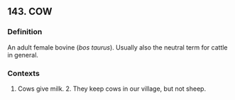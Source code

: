 ## 143. COW
### Definition
An adult female bovine (<i>bos taurus</i>). Usually also the neutral term for cattle in general.

### Contexts
1. Cows give milk. 2. They keep cows in our village, but not sheep.

